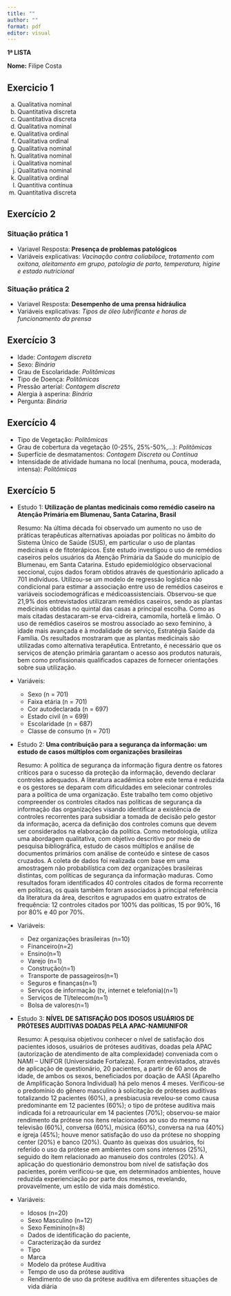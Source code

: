 ```yaml
---
title: ""
author: ""
format: pdf
editor: visual
---
```

**1ª LISTA** 

**Nome:** Filipe Costa


## Exercicio 1

a. Qualitativa nominal
b. Quantitativa discreta
c. Quantitativa discreta
d. Qualitativa nominal
e. Qualitativa ordinal
f. Qualitativa ordinal
g. Qualitativa nominal
h. Qualitativa nominal
i. Qualitativa nominal
j. Qualitativa nominal
k. Qualitativa ordinal
l. Quantitiva contínua
m. Quantitativa discreta

## Exercício 2

### Situação prática 1
- Variavel Resposta: **Presença de problemas patológicos**
- Variáveis explicativas: *Vacinação contra coliabiloce, tratamento com oxitona, aleitamento em grupo, patologia de parto, temperatura, higine e estado nutricional*

### Situação prática 2
- Variavel Resposta: **Desempenho de uma prensa hidráulica**
- Variáveis explicativas: *Tipos de óleo lubrificante e horas de funcionamento da prensa*

## Exercício 3
- Idade: *Contagem discreta*
- Sexo: *Binária*
- Grau de Escolaridade: *Politômicas*
- Tipo de Doença: *Politômicas*
- Pressão arterial: *Contagem discreta*
- Alergia à asperina: *Binária*
- Pergunta: *Binária*

## Exercício 4

- Tipo de Vegetação: *Politômicas*
- Grau de cobertura da vegetação (0-25%, 25%-50%,...): *Politômicas*
- Superfície de desmatamentos: *Contagem Discreta* ou *Contínua*
- Intensidade de atividade humana no local (nenhuma, 
pouca, moderada, intensa): *Politômicas*

## Exercício 5

- Estudo 1: **Utilização de plantas medicinais como remédio caseiro na Atenção Primária em Blumenau, Santa Catarina, Brasil**

    Resumo:
    Na última década foi observado um aumento no uso de práticas terapêuticas alternativas apoiadas por políticas no âmbito do Sistema Único de Saúde (SUS), em particular o uso de plantas medicinais e de fitoterápicos. Este estudo investigou o uso de remédios caseiros pelos usuários da Atenção Primária da Saúde do município de Blumenau, em Santa Catarina. Estudo epidemiológico observacional seccional, cujos dados foram obtidos através de questionário aplicado a 701 indivíduos. Utilizou-se um modelo de regressão logística não condicional para estimar a associação entre uso de remédios caseiros e variáveis sociodemográficas e médicoassistenciais. Observou-se que 21,9% dos entrevistados utilizaram remédios caseiros, sendo as plantas medicinais obtidas no quintal das casas a principal escolha. Como as mais citadas destacaram-se erva-cidreira, camomila, hortelã e limão. O uso de remédios caseiros se mostrou associado ao sexo feminino, à idade mais avançada e à modalidade de serviço, Estratégia Saúde da Família. Os resultados mostraram que as plantas medicinais são utilizadas como alternativa terapêutica. Entretanto, é necessário que os serviços de atenção primária garantam o acesso aos produtos naturais, bem como profissionais qualificados capazes de fornecer orientações sobre sua utilização.

- Variáveis: 
    - Sexo (n = 701)
    - Faixa etária (n = 701)
    - Cor autodeclarada (n = 697)
    - Estado civil (n = 699)
    - Escolaridade (n = 687)
    - Classe de consumo (n = 701)


- Estudo 2: **Uma contribuição para a segurança da informação: um estudo de casos múltiplos com organizações brasileiras**

    Resumo:
    A política de segurança da informação figura dentre os fatores críticos para o sucesso da proteção da informação, devendo declarar controles adequados. A literatura acadêmica sobre este tema é reduzida e os gestores se deparam com dificuldades em selecionar controles para a política de uma organização. Este trabalho tem como objetivo compreender os controles citados nas políticas de segurança da informação das organizações visando identificar a existência de controles recorrentes para subsidiar a tomada de decisão pelo gestor da informação, acerca da definição dos controles comuns que devem ser considerados na elaboração da política. Como metodologia, utiliza uma abordagem qualitativa, com objetivo descritivo por meio de pesquisa bibliográfica, estudo de casos múltiplos e análise de documentos primários com análise de conteúdo e síntese de casos cruzados. A coleta de dados foi realizada com base em uma amostragem não probabilística com dez organizações brasileiras distintas, com políticas de segurança da informação maduras. Como resultados foram identificados 40 controles citados de forma recorrente em políticas, os quais também foram associados à principal referência da literatura da área, descritos e agrupados em quatro extratos de frequência: 12 controles citados por 100% das políticas, 15 por 90%, 16 por 80% e 40 por 70%.


- Variáveis: 
    - Dez organizações brasileiras (n=10)
    - Financeiro(n=2)
    - Ensino(n=1)
    - Varejo (n=1)
    - Construção(n=1)
    - Transporte de passageiros(n=1)
    - Seguros e finanças(n=1)
    - Serviços de informação (tv, internet e telefonia)(n=1)
    - Serviços de TI/telecom(n=1)
    - Bolsa de valores(n=1)


- Estudo 3: **NÍVEL DE SATISFAÇÃO DOS IDOSOS USUÁRIOS DE PRÓTESES AUDITIVAS DOADAS PELA APAC-NAMIUNIFOR**

    Resumo:
    A pesquisa objetivou conhecer o nível de satisfação dos pacientes idosos, usuários de
    próteses auditivas, doadas pela APAC (autorização de atendimento de alta complexidade)
    conveniada com o NAMI – UNIFOR (Universidade Fortaleza). Foram entrevistados, através
    de aplicação de questionário, 20 pacientes, a partir de 60 anos de idade, de ambos os
    sexos, beneficiados por doação de AASI (Aparelho de Amplificação Sonora Individual)
    há pelo menos 4 meses. Verificou-se o predomínio do gênero masculino à solicitação de
    próteses auditivas totalizando 12 pacientes (60%), a presbiacusia revelou-se como causa
    predominante em 12 pacientes (60%); o tipo de prótese auditiva mais indicada foi a
    retroauricular em 14 pacientes (70%); observou-se maior rendimento da prótese nos itens
    relacionados ao uso do mesmo na televisão (60%), conversa (60%), música (60%), conversa
    na rua (40%) e igreja (45%); houve menor satisfação do uso da prótese no shopping
    center (20%) e banco (20%). Quanto às queixas dos usuários, foi referido o uso da prótese
    em ambientes com sons intensos (25%), seguido do item relacionado ao manuseio dos
    controles (20%). A aplicação do questionário demonstrou bom nível de satisfação dos
    pacientes, porém verificou-se que, em determinados ambientes, houve reduzida experienciação
    por parte dos mesmos, revelando, provavelmente, um estilo de vida mais doméstico.

- Variáveis:
    - Idosos (n=20)
    - Sexo Masculino (n=12)
    - Sexo Feminino(n=8)
    - Dados de identificação do paciente,
    - Caracterização da surdez
    - Tipo
    - Marca
    - Modelo da prótese Auditiva
    - Tempo de uso da prótese auditiva 
    - Rendimento de uso da prótese auditiva em diferentes situações de vida diária
